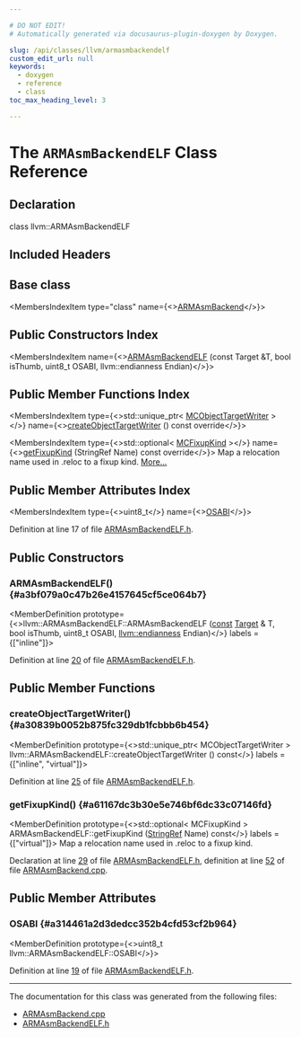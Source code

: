 ```yaml
---

# DO NOT EDIT!
# Automatically generated via docusaurus-plugin-doxygen by Doxygen.

slug: /api/classes/llvm/armasmbackendelf
custom_edit_url: null
keywords:
  - doxygen
  - reference
  - class
toc_max_heading_level: 3

---
```





# The `ARMAsmBackendELF` Class Reference

<DoxygenPage pluginConfig={pluginConfig}>



## Declaration

<CodeBlock>class llvm::ARMAsmBackendELF</CodeBlock>

## Included Headers

<IncludesList>
<IncludesListItem
  filePath="Target/ARM/MCTargetDesc/ARMAsmBackendELF.h"
  permalink="/docs/api/files/lib/lib/target/lib/target/arm/lib/target/arm/mctargetdesc/armasmbackendelf-h"
  isLocal="true" />
</IncludesList>

## Base class

<MembersIndex>

<MembersIndexItem
  type="class"
  name={<><a href="/docs/api/classes/llvm/armasmbackend">ARMAsmBackend</a></>}>
</MembersIndexItem>

</MembersIndex>

## Public Constructors Index

<MembersIndex>

<MembersIndexItem
  name={<><a href="#a3bf079a0c47b26e4157645cf5ce064b7">ARMAsmBackendELF</a> (const Target &amp;T, bool isThumb, uint8&#95;t OSABI, llvm::endianness Endian)</>}>
</MembersIndexItem>

</MembersIndex>

## Public Member Functions Index

<MembersIndex>

<MembersIndexItem
  type={<>std::unique&#95;ptr&lt; <a href="/docs/api/classes/llvm/mcobjecttargetwriter">MCObjectTargetWriter</a> &gt;</>}
  name={<><a href="#a30839b0052b875fc329db1fcbbb6b454">createObjectTargetWriter</a> () const override</>}>
</MembersIndexItem>

<MembersIndexItem
  type={<>std::optional&lt; <a href="/docs/api/namespaces/llvm/#a84cef097f15848752272d38769011f58">MCFixupKind</a> &gt;</>}
  name={<><a href="#a61167dc3b30e5e746bf6dc33c07146fd">getFixupKind</a> (StringRef Name) const override</>}>
Map a relocation name used in .reloc to a fixup kind. <a href="#a61167dc3b30e5e746bf6dc33c07146fd">More...</a>
</MembersIndexItem>

</MembersIndex>

## Public Member Attributes Index

<MembersIndex>

<MembersIndexItem
  type={<>uint8&#95;t</>}
  name={<><a href="#a314461a2d3dedcc352b4cfd53cf2b964">OSABI</a></>}>
</MembersIndexItem>

</MembersIndex>


Definition at line 17 of file <a href="/docs/api/files/lib/lib/target/lib/target/arm/lib/target/arm/mctargetdesc/armasmbackendelf-h">ARMAsmBackendELF.h</a>.

<SectionDefinition>

## Public Constructors

### ARMAsmBackendELF() {#a3bf079a0c47b26e4157645cf5ce064b7}

<MemberDefinition
  prototype={<>llvm::ARMAsmBackendELF::ARMAsmBackendELF (<a href="/docs/api/files/lib/lib/target/lib/target/aarch64/aarch64promoteconstant-cpp/#a90f8350fecae261c25be85d38b451bff">const</a> <a href="/docs/api/classes/llvm/target">Target</a> &amp; T, bool isThumb, uint8&#95;t OSABI, <a href="/docs/api/namespaces/llvm/#ae1e26e57357947b25e392fd18ab000db">llvm::endianness</a> Endian)</>}
  labels = {["inline"]}>

Definition at line <a href="/docs/api/files/lib/lib/target/lib/target/arm/lib/target/arm/mctargetdesc/armasmbackendelf-h/#l00020">20</a> of file <a href="/docs/api/files/lib/lib/target/lib/target/arm/lib/target/arm/mctargetdesc/armasmbackendelf-h">ARMAsmBackendELF.h</a>.
</MemberDefinition>

</SectionDefinition>

<SectionDefinition>

## Public Member Functions

### createObjectTargetWriter() {#a30839b0052b875fc329db1fcbbb6b454}

<MemberDefinition
  prototype={<>std::unique&#95;ptr&lt; MCObjectTargetWriter &gt; llvm::ARMAsmBackendELF::createObjectTargetWriter () const</>}
  labels = {["inline", "virtual"]}>

Definition at line <a href="/docs/api/files/lib/lib/target/lib/target/arm/lib/target/arm/mctargetdesc/armasmbackendelf-h/#l00025">25</a> of file <a href="/docs/api/files/lib/lib/target/lib/target/arm/lib/target/arm/mctargetdesc/armasmbackendelf-h">ARMAsmBackendELF.h</a>.
</MemberDefinition>

### getFixupKind() {#a61167dc3b30e5e746bf6dc33c07146fd}

<MemberDefinition
  prototype={<>std::optional&lt; MCFixupKind &gt; ARMAsmBackendELF::getFixupKind (<a href="/docs/api/classes/llvm/stringref">StringRef</a> Name) const</>}
  labels = {["virtual"]}>
Map a relocation name used in .reloc to a fixup kind.

Declaration at line <a href="/docs/api/files/lib/lib/target/lib/target/arm/lib/target/arm/mctargetdesc/armasmbackendelf-h/#l00029">29</a> of file <a href="/docs/api/files/lib/lib/target/lib/target/arm/lib/target/arm/mctargetdesc/armasmbackendelf-h">ARMAsmBackendELF.h</a>, definition at line <a href="/docs/api/files/lib/lib/target/lib/target/arm/lib/target/arm/mctargetdesc/armasmbackend-cpp/#l00052">52</a> of file <a href="/docs/api/files/lib/lib/target/lib/target/arm/lib/target/arm/mctargetdesc/armasmbackend-cpp">ARMAsmBackend.cpp</a>.
</MemberDefinition>

</SectionDefinition>

<SectionDefinition>

## Public Member Attributes

### OSABI {#a314461a2d3dedcc352b4cfd53cf2b964}

<MemberDefinition
  prototype={<>uint8&#95;t llvm::ARMAsmBackendELF::OSABI</>}>

Definition at line <a href="/docs/api/files/lib/lib/target/lib/target/arm/lib/target/arm/mctargetdesc/armasmbackendelf-h/#l00019">19</a> of file <a href="/docs/api/files/lib/lib/target/lib/target/arm/lib/target/arm/mctargetdesc/armasmbackendelf-h">ARMAsmBackendELF.h</a>.
</MemberDefinition>

</SectionDefinition>

<hr/>

The documentation for this class was generated from the following files:

<ul>
<li><a href="/docs/api/files/lib/lib/target/lib/target/arm/lib/target/arm/mctargetdesc/armasmbackend-cpp">ARMAsmBackend.cpp</a></li>
<li><a href="/docs/api/files/lib/lib/target/lib/target/arm/lib/target/arm/mctargetdesc/armasmbackendelf-h">ARMAsmBackendELF.h</a></li>
</ul>

</DoxygenPage>
